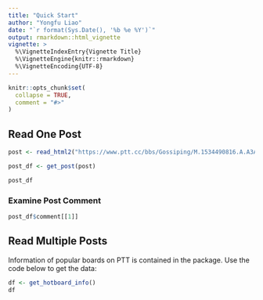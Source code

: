 ```yaml
---
title: "Quick Start"
author: "Yongfu Liao"
date: "`r format(Sys.Date(), '%b %e %Y')`"
output: rmarkdown::html_vignette
vignette: >
  %\VignetteIndexEntry{Vignette Title}
  %\VignetteEngine{knitr::rmarkdown}
  %\VignetteEncoding{UTF-8}
---
```


```r
knitr::opts_chunk$set(
  collapse = TRUE,
  comment = "#>"
)
```

## Read One Post

```r
post <- read_html2("https://www.ptt.cc/bbs/Gossiping/M.1534490816.A.A3A.html")

post_df <- get_post(post)

post_df
```

### Examine Post Comment

```r
post_df$comment[[1]]
```


## Read Multiple Posts

Information of popular boards on PTT is contained in the package. Use the code below to get the data:
```r
df <- get_hotboard_info()
df
```



